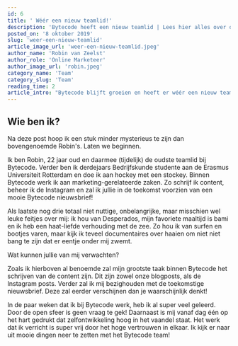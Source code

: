 ```yaml
---
id: 6
title: ' Wéér een nieuw teamlid!'
description: 'Bytecode heeft een nieuw teamlid | Lees hier alles over onze nieuwe aanwinst, van haar werkzaamheden tot aan onbelangrijke feitjes'
posted_on: '8 oktober 2019'
slug: 'weer-een-nieuw-teamlid'
article_image_url: 'weer-een-nieuw-teamlid.jpeg'
author_name: 'Robin van Zeelst'
author_role: 'Online Marketeer'
author_image_url: 'robin.jpeg'
category_name: 'Team'
category_slug: 'Team'
reading_time: 2
article_intro: "Bytecode blijft groeien en heeft er wéér een nieuw teamlid bij! Deze bedrijfsfeut staat bekend onder de naam Robin van Zeelst. Als we het internet mogen geloven, gaat de naam 'Robin' gepaard met de beschrijving 'briljant'. Dit is dan ook te zien aan de Robin’s die we door de eeuwen heen tegengekomen zijn. Als je een echte ‘How I met your mother’ fan bent, ben je vast bekend met Robin Scherbatsky: een whisky drinkende en sigaar rokende vrouw, met ook nog eens een rijk verleden als popster. Of wat dacht je van de robot van Bassie en Adriaan, die voor altijd in onze jeugdherinneringen blijft voortleven? Het heldhaftige hulpje van Batman? En tot slot misschien wel de bekendste... Robin Hood! Volgens de middeleeuwse legendes stal hij het geld van de rijken en gaf dit aan de armen. Wat een held!"
---
```


## Wie ben ik?

Na deze post hoop ik een stuk minder mysterieus te zijn dan bovengenoemde Robin's. Laten we beginnen.

Ik ben Robin, 22 jaar oud en daarmee (tijdelijk) de oudste teamlid bij Bytecode. Verder ben ik derdejaars Bedrijfskunde studente aan de Erasmus Universiteit Rotterdam en doe ik aan hockey met een stockey. Binnen Bytecode werk ik aan marketing-gerelateerde zaken. Zo schrijf ik content, beheer ik de Instagram en zal ik jullie in de toekomst voorzien van een mooie Bytecode nieuwsbrief!

Als laatste nog drie totaal niet nuttige, onbelangrijke, maar misschien wel leuke feitjes over mij: ik hou van Desperados, mijn favoriete maaltijd is bami en ik heb een haat-liefde verhouding met de zee. Zo hou ik van surfen en bootjes varen, maar kijk ik teveel documentaires over haaien om niet niet bang te zijn dat er eentje onder mij zwemt.

Wat kunnen jullie van mij verwachten?

Zoals ik hierboven al benoemde zal mijn grootste taak binnen Bytecode het schrijven van de content zijn. Dit zijn zowel onze blogposts, als de Instagram posts. Verder zal ik mij bezighouden met de toekomstige nieuwsbrief. Deze zal eerder verschijnen dan je waarschijnlijk denkt!

In de paar weken dat ik bij Bytecode werk, heb ik al super veel geleerd. Door de open sfeer is geen vraag te gek! Daarnaast is mij vanaf dag één op het hart gedrukt dat zelfontwikkeling hoog in het vaandel staat. Het werk dat ik verricht is super vrij door het hoge vertrouwen in elkaar. Ik kijk er naar uit mooie dingen neer te zetten met het Bytecode team!
